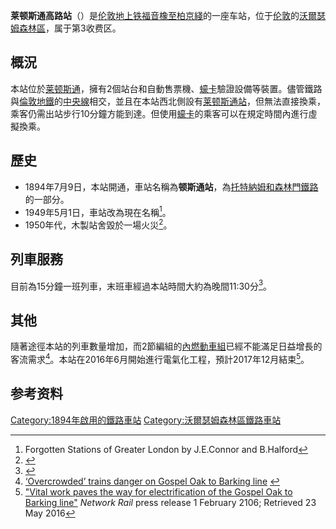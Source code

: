 {{Infobox London station
| name = Leytonstone High Road
| image_name = Leytonstone High Road railway station MMB 03.jpg
| locale = [[莱顿斯通|莱顿斯通]]
| borough = [[沃爾瑟姆森林區|沃爾瑟姆森林區]]
| manager = [[伦敦地上铁|伦敦地上铁]]
| owner = [[英国国营铁路公司|英国国营铁路公司]]
| symbol = overground
| gridref =
| railcode = LER
| platforms = 2
| fare_zone = 3
<!-- | raillowexits0405 = {{pad|1em}}31,542
| raillowexits0506 = {{decrease}} 26,724
| railexits0607 = {{increase}} 0.261
| railexits0708 = {{decrease}} 0.197
| railexits0809 = {{increase}} 0.252
| railexits0910 = {{decrease}} 0.245 -->
| railexits1011 = {{increase}} 0.416
| railexits1112 = {{increase}} 0.587
| railexits1213 = {{increase}} 0.733
| railexits1314 = {{increase}} 0.859
| railexits1415 = {{increase}} 1.002
| railexits1516 = {{decrease}} 0.978
| latitude = 51.5634
| longitude = -0.0087
| events1  = 营业中
| years1 = 1894
| access = yes
| access_note = <ref>{{Cite map/London Overground Map}}</ref><ref>{{Cite map/Standard Tube Map}}</ref>
| dft_category = E
}}

'''莱顿斯通高路站'''（{{lang-en|Leytonstone High Road railway station}}）是[[伦敦地上铁|伦敦地上铁]][[福音橡至柏京綫|福音橡至柏京綫]]的一座车站，位于[[伦敦|伦敦]]的[[沃爾瑟姆森林區|沃爾瑟姆森林區]]，属于第3收费区。

==概況==
本站位於[[莱顿斯通|莱顿斯通]]，擁有2個站台和自動售票機、[[蠔卡|蠔卡]]驗證設備等裝置。儘管鐵路與[[倫敦地鐵|倫敦地鐵]]的[[中央線_(倫敦地鐵)|中央線]]相交，並且在本站西北側設有[[莱顿斯通站|莱顿斯通站]]，但無法直接換乘，乘客仍需出站步行10分鐘方能到達。但使用[[蠔卡|蠔卡]]的乘客可以在規定時間內進行虛擬換乘。

==歷史==
*1894年7月9日，本站開通，車站名稱為'''顿斯通站'''，為[[托特納姆和森林門鐵路|托特納姆和森林門鐵路]]的一部分。
*1949年5月1日，車站改為現在名稱<ref> Forgotten Stations of Greater London by J.E.Connor and B.Halford</ref>。
*1950年代，木製站舍毀於一場火災<ref>{{Cite web |url=http://www.barking-gospeloak.org.uk/history.htm |title=存档副本 |accessdate=2016-11-15 |archive-date=2016-10-19 |archive-url=https://web.archive.org/web/20161019082156/http://barking-gospeloak.org.uk/history.htm |dead-url=yes }}</ref>。

==列車服務==
目前為15分鐘一班列車，末班車經過本站時間大約為晚間11:30分<ref>{{Cite web |url=http://www.tfl.gov.uk/corporate/projectsandschemes/15409.aspx |title=存档副本 |accessdate=2017-01-02 |archive-date=2012-08-05 |archive-url=https://archive.is/20120805214414/www.tfl.gov.uk/corporate/projectsandschemes/15409.aspx |dead-url=no }}</ref>。

==其他==
隨著途徑本站的列車數量增加，而2節編組的[[內燃動車組|內燃動車組]]已經不能滿足日益增長的客流需求<ref>[http://www.camdennewjournal.com/news/2010/mar/%E2%80%98overcrowded%E2%80%99-trains-danger-gospel-oak-barking-line ‘Overcrowded’ trains danger on Gospel Oak to Barking line] {{webarchive|url=https://web.archive.org/web/20150210182543/http://www.camdennewjournal.com/news/2010/mar/%E2%80%98overcrowded%E2%80%99-trains-danger-gospel-oak-barking-line |date=2015-02-10 }}</ref>。本站在2016年6月開始進行電氣化工程，預計2017年12月結束<ref>[https://www.networkrail.co.uk/news/2016/feb/vital-work-paves-way-GOBE/ "Vital work paves the way for electrification of the Gospel Oak to Barking line"] {{webarchive|url=https://web.archive.org/web/20160630154839/https://www.networkrail.co.uk/news/2016/feb/vital-work-paves-way-GOBE/ |date=2016-06-30 }}''Network Rail'' press release 1 February 2106; Retrieved 23 May 2016</ref>。

==参考资料==
{{reflist}}

{{倫敦地上鐵福音橡巴金線}}

{{DEFAULTSORT:Leytonstone High Road}}
[[Category:1894年啟用的鐵路車站|Category:1894年啟用的鐵路車站]]
[[Category:沃爾瑟姆森林區鐵路車站|Category:沃爾瑟姆森林區鐵路車站]]